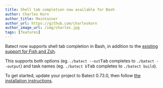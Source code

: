 ```yaml
---
title: Shell tab completion now available for Bash
author: Charles Korn
author_title: Maintainer
author_url: https://github.com/charleskorn
author_image_url: /img/charles.jpg
tags: [features]
---
```


Batect now supports shell tab completion in Bash, in addition to the [existing support for Fish and Zsh](/docs/getting-started/shell-tab-completion).

This supports both options (eg. `./batect --out`<kbd>Tab</kbd> completes to `./batect --output`) and task names
(eg. `./batect b`<kbd>Tab</kbd> completes to `./batect build`).

To get started, update your project to Batect 0.73.0, then follow
[the installation instructions](/docs/getting-started/shell-tab-completion#bash).
